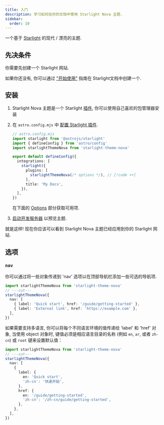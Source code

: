 ```yaml
---
title: 入门
description: 学习如何在你的文档中使用 Starlight Nova 主题.
sidebar:
  order: 10
---
```


一个基于 [Starlight](https://starlight.astro.build/zh-cn) 的现代 / 漂亮的主题.

## 先决条件

你需要先创建一个 Starlight 网站.

如果你还没有, 你可以通过 ["开始使用"](https://starlight.astro.build/zh-cn/getting-started) 指南在 Starlight文档中创建一个.

## 安装


<Steps>

1. Starlight Nova 主题是一个 Starlight [插件](https://starlight.astro.build/zh-cn/reference/plugins/), 你可以使用自己喜欢的包管理器安装

   <CodePackageManagers packages="starlight-theme-nova" />

2. 在 `astro.config.mjs` 中 [配置 Starlight 插件](https://starlight.astro.build/zh-cn/reference/configuration/#plugins).

   ```ts twoslash
   // astro.config.mjs
   import starlight from '@astrojs/starlight'
   import { defineConfig } from 'astro/config'
   import starlightThemeNova from 'starlight-theme-nova'

   export default defineConfig({
     integrations: [
       starlight({
         plugins: [
           starlightThemeNova(/* options */), // [!code ++]
         ],
         title: 'My Docs',
       }),
     ],
   })
   ```

   在下面的 [Options](#options) 部分获取可用项.

3. [启动开发服务器](https://starlight.astro.build/zh-cn/getting-started/#start-the-development-server) 以预览主题.

</Steps>

就是这样! 现在你应该可以看到 Starlight Nova 主题已经应用到你的 Starlight 网站.

## 选项

### `nav`

你可以通过将一些对象传递到 'nav' 选项以在顶部导航栏添加一些可选的导航项.

```ts twoslash
import starlightThemeNova from 'starlight-theme-nova'
// ---cut---
starlightThemeNova({
  nav: [
    { label: 'Quick start', href: '/guide/getting-started' },
    { label: 'External link', href: 'https://example.com' },
  ],
})
```

如果需要支持多语言, 你可以将每个不同语言环境的值传递给 'label' 和 'href' 对象, 当使用 object 对象时, 键值必须是相应语言目录的名称 (例如 `en`, `ar`, 或者 `zh-cn`) 或 `root` 键来设置默认值：

```ts twoslash
import starlightThemeNova from 'starlight-theme-nova'
// ---cut---
starlightThemeNova({
  nav: [
    {
      label: {
        en: 'Quick start',
        'zh-cn': '快速开始',
      },
      href: {
        en: '/guide/getting-started',
        'zh-cn': '/zh-cn/guide/getting-started',
      },
    },
  ],
})
```
